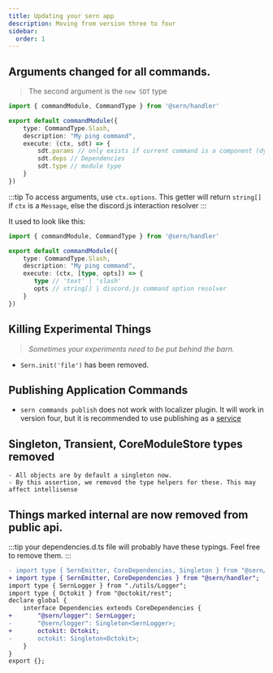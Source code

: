 ```yaml
---
title: Updating your sern app
description: Moving from version three to four 
sidebar:
  order: 1
---
```


## Arguments changed for all commands.
> The second argument is the `new SDT` type

```ts {7-10}
import { commandModule, CommandType } from '@sern/handler'

export default commandModule({ 
    type: CommandType.Slash,
    description: "My ping command",
    execute: (ctx, sdt) => {
        sdt.params // only exists if current command is a component (dynamic custom ids)
        sdt.deps // Dependencies 
        sdt.type // module type
    }
})
```
:::tip 
To access arguments, use `ctx.options`. 
This getter will return `string[]` if `ctx` is a `Message`, else the discord.js interaction resolver
:::

It used to look like this:
```ts {7-8}
import { commandModule, CommandType } from '@sern/handler'

export default commandModule({ 
    type: CommandType.Slash,
    description: "My ping command",
    execute: (ctx, [type, opts]) => {
       type // 'text' | 'slash' 
       opts // string[] | discord.js command option resolver
    }
})
```

## Killing Experimental Things
> *Sometimes your experiments need to be put behind the barn.*

- `Sern.init('file')` has been removed. 


## Publishing Application Commands
- `sern commands publish` does not work with localizer plugin. It will work in version four, but it is recommended to use
publishing as a [service](/v4/tools/publisher)

## Singleton, Transient, CoreModuleStore types removed
    - All objects are by default a singleton now. 
    - By this assertion, we removed the type helpers for these. This may affect intellisense
## Things marked internal are now removed from public api.

:::tip 
your dependencies.d.ts file will probably have these typings. Feel free to remove them.
:::

```diff lang="ts" 
- import type { SernEmitter, CoreDependencies, Singleton } from "@sern/handler";
+ import type { SernEmitter, CoreDependencies } from "@sern/handler";
import type { SernLogger } from "./utils/Logger";
import type { Octokit } from "@octokit/rest";
declare global {
    interface Dependencies extends CoreDependencies {
+       "@sern/logger": SernLogger;
-       "@sern/logger": Singleton<SernLogger>;
+       octokit: Octokit;
-       octokit: Singleton<Octokit>;
    }
}
export {};
```


